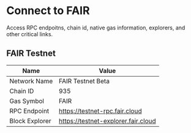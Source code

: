 # Connect to FAIR

Access RPC endpoitns, chain id, native gas information, explorers, and other critical links.

## FAIR Testnet

| Name | Value |
| - | - |
| Network Name | FAIR Testnet Beta |
| Chain ID | 935 |
| Gas Symbol | FAIR |
| RPC Endpoint | https://testnet-rpc.fair.cloud |
| Block Explorer | https://testnet-explorer.fair.cloud |